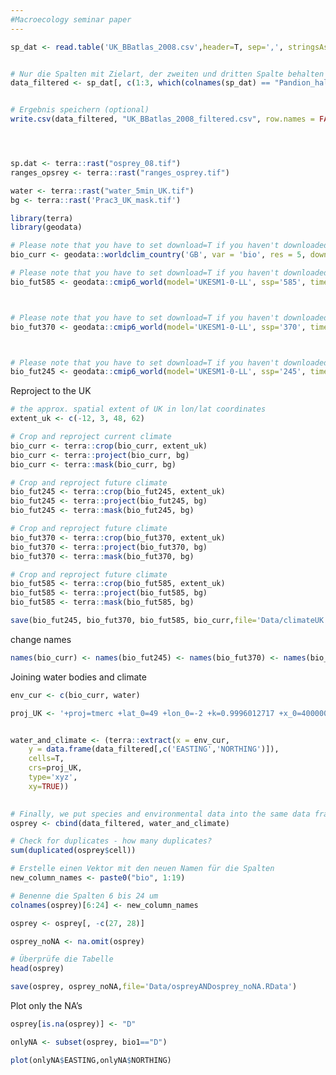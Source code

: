 ```yaml
---
#Macroecology seminar paper
---
```

```r
sp_dat <- read.table('UK_BBatlas_2008.csv',header=T, sep=',', stringsAsFactors = F)


# Nur die Spalten mit Zielart, der zweiten und dritten Spalte behalten
data_filtered <- sp_dat[, c(1:3, which(colnames(sp_dat) == "Pandion_haliaetus"))]


# Ergebnis speichern (optional)
write.csv(data_filtered, "UK_BBatlas_2008_filtered.csv", row.names = FALSE)




sp.dat <- terra::rast("osprey_08.tif")
ranges_opsrey <- terra::rast("ranges_osprey.tif")


```


```r
water <- terra::rast("water_5min_UK.tif")
bg <- terra::rast('Prac3_UK_mask.tif')

library(terra)
library(geodata)

# Please note that you have to set download=T if you haven't downloaded the data before:
bio_curr <- geodata::worldclim_country('GB', var = 'bio', res = 5, download = T, path = 'data')

# Please note that you have to set download=T if you haven't downloaded the data before:
bio_fut585 <- geodata::cmip6_world(model='UKESM1-0-LL', ssp='585', time='2041-2060', var='bioc', download=T, res=5, path='data')



# Please note that you have to set download=T if you haven't downloaded the data before:
bio_fut370 <- geodata::cmip6_world(model='UKESM1-0-LL', ssp='370', time='2041-2060', var='bioc', download=F, res=5, path='data')



# Please note that you have to set download=T if you haven't downloaded the data before:
bio_fut245 <- geodata::cmip6_world(model='UKESM1-0-LL', ssp='245', time='2041-2060', var='bioc', download=F, res=5, path='data')
```


Reproject to the UK
```r
# the approx. spatial extent of UK in lon/lat coordinates
extent_uk <- c(-12, 3, 48, 62)

# Crop and reproject current climate
bio_curr <- terra::crop(bio_curr, extent_uk)
bio_curr <- terra::project(bio_curr, bg)
bio_curr <- terra::mask(bio_curr, bg)

# Crop and reproject future climate
bio_fut245 <- terra::crop(bio_fut245, extent_uk)
bio_fut245 <- terra::project(bio_fut245, bg)
bio_fut245 <- terra::mask(bio_fut245, bg)

# Crop and reproject future climate
bio_fut370 <- terra::crop(bio_fut370, extent_uk)
bio_fut370 <- terra::project(bio_fut370, bg)
bio_fut370 <- terra::mask(bio_fut370, bg)

# Crop and reproject future climate
bio_fut585 <- terra::crop(bio_fut585, extent_uk)
bio_fut585 <- terra::project(bio_fut585, bg)
bio_fut585 <- terra::mask(bio_fut585, bg)

save(bio_fut245, bio_fut370, bio_fut585, bio_curr,file='Data/climateUK.RData')
```

change names
```r
names(bio_curr) <- names(bio_fut245) <- names(bio_fut370) <- names(bio_fut585)  <- names(osprey)[-c(1:5, 25:26)]
```

Joining water bodies and climate
```r
env_cur <- c(bio_curr, water)
```


```r
proj_UK <- '+proj=tmerc +lat_0=49 +lon_0=-2 +k=0.9996012717 +x_0=400000 +y_0=-100000 +ellps=airy +datum=OSGB36 +units=m +no_defs'


water_and_climate <- (terra::extract(x = env_cur, 
    y = data.frame(data_filtered[,c('EASTING','NORTHING')]), 
    cells=T, 
    crs=proj_UK, 
    type='xyz',
    xy=TRUE)) 
    

```


```r
# Finally, we put species and environmental data into the same data frame:
osprey <- cbind(data_filtered, water_and_climate)

# Check for duplicates - how many duplicates?
sum(duplicated(osprey$cell))
```
```r
# Erstelle einen Vektor mit den neuen Namen für die Spalten
new_column_names <- paste0("bio", 1:19)

# Benenne die Spalten 6 bis 24 um
colnames(osprey)[6:24] <- new_column_names

osprey <- osprey[, -c(27, 28)]

osprey_noNA <- na.omit(osprey)

# Überprüfe die Tabelle
head(osprey)

save(osprey, osprey_noNA,file='Data/ospreyANDosprey_noNA.RData')
```


Plot only the NA's
```r
osprey[is.na(osprey)] <- "D"

onlyNA <- subset(osprey, bio1=="D")

plot(onlyNA$EASTING,onlyNA$NORTHING)
```

